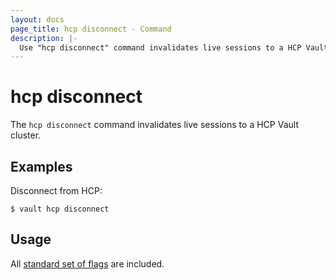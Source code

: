 ```yaml
---
layout: docs
page_title: hcp disconnect - Command
description: |-
  Use "hcp disconnect" command invalidates live sessions to a HCP Vault cluster.
---
```


# hcp disconnect

The `hcp disconnect` command invalidates live sessions to a HCP Vault cluster.

## Examples

Disconnect from HCP:

```shell-session
$ vault hcp disconnect
```

## Usage

All [standard set of
flags](/vault/docs/commands) are included.

